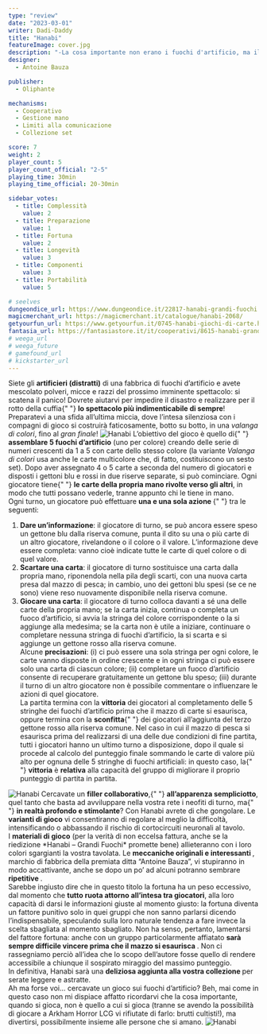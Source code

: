 ```yaml
---
type: "review"
date: "2023-03-01"
writer: Dadi-Daddy
title: "Hanabi"
featureImage: cover.jpg
description: "-La cosa importante non erano i fuochi d'artificio, ma il fatto di essere lì, quella sera in quel posto [...]- (Banana Yoshimoto)"
designer:
  - Antoine Bauza

publisher:
  - Oliphante

mechanisms:
  - Cooperativo
  - Gestione mano
  - Limiti alla comunicazione
  - Collezione set

score: 7
weight: 2
player_count: 5
player_count_official: "2-5"
playing_time: 30min
playing_time_official: 20-30min

sidebar_votes:
  - title: Complessità
    value: 2
  - title: Preparazione
    value: 1
  - title: Fortuna
    value: 2
  - title: Longevità
    value: 3
  - title: Componenti
    value: 3
  - title: Portabilità
    value: 5

# seelves
dungeondice_url: https://www.dungeondice.it/22817-hanabi-grandi-fuochi.html
magicmerchant_url: https://magicmerchant.it/catalogue/hanabi-2068/
getyourfun_url: https://www.getyourfun.it/0745-hanabi-giochi-di-carte.html
fantasia_url: https://fantasiastore.it/it/cooperativi/8615-hanabi-grandi-fuochi.html
# weega_url
# weega_future
# gamefound_url
# kickstarter_url
---
```


<Setting>
  Siete gli <strong>artificieri (distratti)</strong> di una fabbrica di fuochi
  d’artificio e avete mescolato polveri, micce e razzi del prossimo imminente
  spettacolo: si scatena il panico! Dovrete aiutarvi per impedire il disastro e
  realizzare per il rotto della cuffia{" "}
  <strong>lo spettacolo più indimenticabile di sempre</strong>! Preparatevi a
  una sfida all’ultima miccia, dove l’intesa silenziosa con i compagni di gioco
  si costruirà faticosamente, botto su botto, in una <em>valanga di colori</em>,
  fino al <em>gran finale</em>!
</Setting>

<img src="./game1.jpg?t=1" alt="Hanabi" />

<Rules>
  L’obiettivo del gioco è quello di{" "}
  <strong>assemblare 5 fuochi d’artificio</strong> (uno per colore) creando
  delle serie di numeri crescenti da 1 a 5 con carte dello stesso colore (la
  variante <em>Valanga di colori</em> usa anche le carte multicolore che, di
  fatto, costituiscono un sesto set). Dopo aver assegnato 4 o 5 carte a seconda
  del numero di giocatori e disposti i gettoni blu e rossi in due riserve
  separate, si può cominciare. Ogni giocatore tiene{" "}
  <strong>le carte della propria mano rivolte verso gli altri</strong>, in modo
  che tutti possano vederle, tranne appunto chi le tiene in mano.
  <br />
  Ogni turno, un giocatore può effettuare <strong>
    una e una sola azione
  </strong>{" "}
  tra le seguenti:
  <br />
  <ol>
    <li>
      <strong>Dare un’informazione</strong>: il giocatore di turno, se può
      ancora essere speso un gettone blu dalla riserva comune, punta il dito su
      una o più carte di un altro giocatore, rivelandone o il colore o il
      valore. L’informazione deve essere completa: vanno cioè indicate tutte le
      carte di quel colore o di quel valore.
    </li>
    <li>
      <strong>Scartare una carta</strong>: il giocatore di turno sostituisce una
      carta dalla propria mano, riponendola nella pila degli scarti, con una
      nuova carta presa dal mazzo di pesca; in cambio, uno dei gettoni blu spesi
      (se ce ne sono) viene reso nuovamente disponibile nella riserva comune.
    </li>
    <li>
      <strong>Giocare una carta</strong>: il giocatore di turno colloca davanti
      a sé una delle carte della propria mano; se la carta inizia, continua o
      completa un fuoco d’artificio, si avvia la stringa del colore
      corrispondente o la si aggiunge alla medesima; se la carta non è utile a
      iniziare, continuare o completare nessuna stringa di fuochi d’artificio,
      la si scarta e si aggiunge un gettone rosso alla riserva comune.
      <br />
      Alcune <strong>precisazioni</strong>: (i) ci può essere una sola stringa
      per ogni colore, le carte vanno disposte in ordine crescente e in ogni
      stringa ci può essere solo una carta di ciascun colore; (ii) completare un
      fuoco d’artificio consente di recuperare gratuitamente un gettone blu
      speso; (iii) durante il turno di un altro giocatore non è possibile
      commentare o influenzare le azioni di quel giocatore.
      <br />
      La partita termina con la <strong>vittoria</strong> dei giocatori al
      completamento delle 5 stringhe dei fuochi d’artificio prima che il mazzo
      di carte si esaurisca, oppure termina con la <strong>sconfitta</strong>{" "}
      dei giocatori all’aggiunta del terzo gettone rosso alla riserva comune.
      Nel caso in cui il mazzo di pesca si esaurisca prima del realizzarsi di
      una delle due condizioni di fine partita, tutti i giocatori hanno un
      ultimo turno a disposizione, dopo il quale si procede al calcolo del
      punteggio finale sommando le carte di valore più alto per ognuna delle 5
      stringhe di fuochi artificiali: in questo caso, la{" "}
      <strong>vittoria</strong> è <strong>relativa</strong> alla capacità del
      gruppo di migliorare il proprio punteggio di partita in partita.
    </li>
  </ol>
</Rules>

<img src="./game2.jpg?t=1" alt="Hanabi" />

<Feedback>
  Cercavate un <strong>filler collaborativo</strong>,{" "}
  <strong>all’apparenza sempliciotto</strong>, quel tanto che basta ad
  avviluppare nella vostra rete i neofiti di turno, ma{" "}
  <strong>in realtà profondo e stimolante</strong>? Con Hanabi avrete di che
  gongolare. Le <strong>varianti di gioco</strong> vi consentiranno di regolare
  al meglio la difficoltà, intensificando o abbassando il rischio di
  cortocircuiti neuronali al tavolo.
  <br />I <strong>materiali di gioco</strong> (per la verità di non eccelsa fattura,
  anche se la riedizione *Hanabi – Grandi Fuochi* promette bene) allieteranno con
  i loro colori sgargianti la vostra tavolata. Le <strong>
    meccaniche originali e interessanti
  </strong>, marchio di fabbrica della premiata ditta “Antoine Bauza”, vi stupiranno
  in modo accattivante, anche se dopo un po’ ad alcuni potranno sembrare <strong>
    ripetitive
  </strong>.
  <br />
  Sarebbe ingiusto dire che in questo titolo la fortuna ha un peso eccessivo, dal
  momento che <strong>tutto ruota attorno all’intesa tra giocatori</strong>, alla
  loro capacità di darsi le informazioni giuste al momento giusto: la fortuna diventa
  un fattore punitivo solo in quei gruppi che non sanno parlarsi dicendo l’indispensabile,
  speculando sulla loro naturale tendenza a fare invece la scelta sbagliata al momento
  sbagliato. Non ha senso, pertanto, lamentarsi del fattore fortuna: anche con un
  gruppo particolarmente affiatato <strong>
    sarà sempre difficile vincere prima che il mazzo si esaurisca
  </strong>. Non ci rassegniamo perciò all’idea che lo scopo dell’autore fosse quello
  di rendere accessibile a chiunque il sospirato miraggio del massimo punteggio.
  <br />
  In definitiva, Hanabi sarà una <strong>
    deliziosa aggiunta alla vostra collezione
  </strong> per serate leggere e astratte.
  <br />
  Ah ma forse voi… cercavate un gioco sui fuochi d’artificio? Beh, mai come in questo
  caso non mi dispiace affatto ricordarvi che la cosa importante, quando si gioca,
  non è quello a cui si gioca (tranne se avendo la possibilità di giocare a <Link to="/reviews/arkham-horror-lcg/">
    Arkham Horror LCG
  </Link> vi rifiutate di farlo: brutti cultisti!), ma divertirsi, possibilmente
  insieme alle persone che si amano.

</Feedback>

<img src="./game3.jpg?t=1" alt="Hanabi" />
